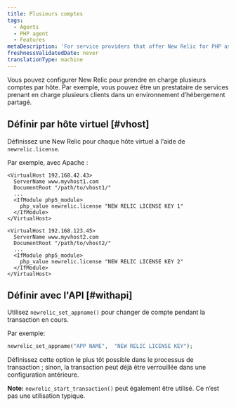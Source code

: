 ```yaml
---
title: Plusieurs comptes
tags:
  - Agents
  - PHP agent
  - Features
metaDescription: 'For service providers that offer New Relic for PHP as a service for multiple clients on a single system, or for individual users who have multiple accounts.'
freshnessValidatedDate: never
translationType: machine
---
```


Vous pouvez configurer New Relic pour prendre en charge plusieurs comptes par hôte. Par exemple, vous pouvez être un prestataire de services prenant en charge plusieurs clients dans un environnement d’hébergement partagé.

## Définir par hôte virtuel [#vhost]

Définissez une New Relic <InlinePopover type="licenseKey" />pour chaque hôte virtuel à l&apos;aide de `newrelic.license`.

Par exemple, avec Apache :

```apacheconf
<VirtualHost 192.168.42.43>
  ServerName www.myvhost1.com
  DocumentRoot "/path/to/vhost1/"
  ...
  <IfModule php5_module>
    php_value newrelic.license "NEW RELIC LICENSE KEY 1"
  </IfModule>
</VirtualHost>

<VirtualHost 192.168.123.45>
  ServerName www.myvhost2.com
  DocumentRoot "/path/to/vhost2/"
  ...
  <IfModule php5_module>
    php_value newrelic.license "NEW RELIC LICENSE KEY 2"
  </IfModule>
</VirtualHost>
```

## Définir avec l&apos;API [#withapi]

Utilisez `newrelic_set_appname()` pour changer de compte pendant la transaction en cours.

Par exemple:

```php
newrelic_set_appname("APP NAME",  "NEW RELIC LICENSE KEY");
```

Définissez cette option le plus tôt possible dans le processus de transaction ; sinon, la transaction peut déjà être verrouillée dans une configuration antérieure.

<DNT>**Note:**</DNT> `newrelic_start_transaction()` peut également être utilisé. Ce n’est pas une utilisation typique.